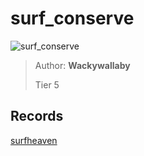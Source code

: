 
# surf_conserve

![surf_conserve](https://raw.githubusercontent.com/Sayt123/SurfMapPics/Maps-and-bonuses/csgo/surf_conserve.jpg)

> Author: **Wackywallaby**
>
> Tier 5

## Records

[surfheaven](https://surfheaven.eu/map/surf_conserve)
